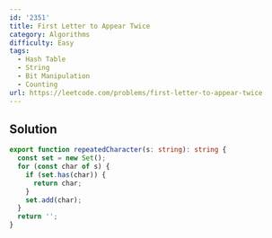 ```yaml
---
id: '2351'
title: First Letter to Appear Twice
category: Algorithms
difficulty: Easy
tags:
  - Hash Table
  - String
  - Bit Manipulation
  - Counting
url: https://leetcode.com/problems/first-letter-to-appear-twice
---
```


## Solution

```typescript showLineNumbers
export function repeatedCharacter(s: string): string {
  const set = new Set();
  for (const char of s) {
    if (set.has(char)) {
      return char;
    }
    set.add(char);
  }
  return '';
}
```
